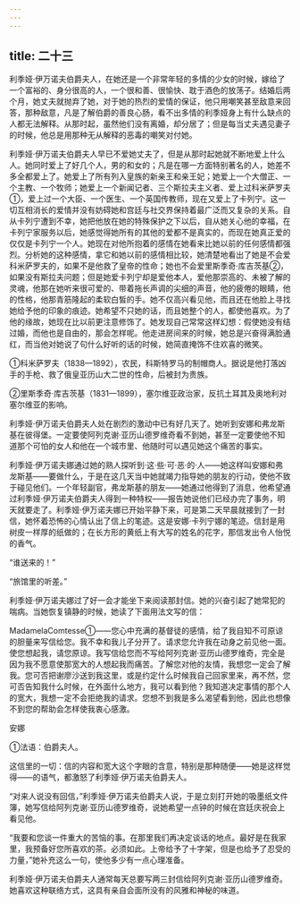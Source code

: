 ```yaml
---
---
---
```

title: 二十三
---



利季娅·伊万诺夫伯爵夫人，在她还是一个非常年轻的多情的少女的时候，嫁给了一个富裕的、身分很高的人，一个很和善、很愉快、耽于酒色的放荡子。结婚后两个月，她丈夫就抛弃了她，对于她的热烈的爱情的保证，他只用嘲笑甚至敌意来回答，那种敌意，凡是了解伯爵的善良心肠，看不出多情的利季娅身上有什么缺点的人都无法解释。从那时起，虽然他们没有离婚，却分居了；但是每当丈夫遇见妻子的时候，他总是用那种无从解释的恶毒的嘲笑对付她。

利季娅·伊万诺夫伯爵夫人早已不爱她丈夫了，但是从那时起她就不断地爱上什么人。她同时爱上了好几个人，男的和女的；凡是在哪一方面特别著名的人，她差不多全都爱上了。她爱上了所有列入皇族的新亲王和亲王妃；她爱上一个大僧正、一个主教、一个牧师；她爱上一个新闻记者、三个斯拉夫主义者、爱上过科米萨罗夫①，爱上过一个大臣、一个医生、一个英国传教师，现在又爱上了卡列宁。这一切互相消长的爱情并没有妨碍她和宫廷与社交界保持着最广泛而又复杂的关系。自从卡列宁遭到不幸，她把他放在她的特殊保护之下以后，自从她关心他的幸福，在卡列宁家服务以后，她感觉得她所有的其他的爱都不是真实的，而现在她真正爱的仅仅是卡列宁一个人。她现在对他所抱着的感情在她看来比她以前的任何感情都强烈。分析她的这种感情，拿它和她以前的感情相比较，她清楚地看出了她是不会爱科米萨罗夫的，如果不是他救了皇帝的性命；她也不会爱里斯季奇·库吉茨基②，如果没有斯拉夫问题；但是她爱卡列宁却是爱他本人，爱他那崇高的、未被了解的灵魂，他那在她听来很可爱的、带着拖长声调的尖细的声音，他的疲倦的眼睛，他的性格，他那青筋隆起的柔软白皙的手。她不仅高兴看见他，而且还在他脸上寻找她给予他的印象的痕迹。她希望不只她的话，而且她整个的人，都使他喜欢。为了他的缘故，她现在比以前更注意修饰了。她发现自己常常这样幻想：假使她没有结过婚，而他也是自由的，那会怎样呢。他走进房间来的时候，她总是兴奋得满脸通红，而当他对她说了句什么好听的话的时候，她简直掩饰不住欢喜的微笑。



①科米萨罗夫（1838—1892），农民，科斯特罗马的制帽商人。据说是他打落凶手的手枪、救了俄皇亚历山大二世的性命，后被封为贵族。

②里斯季奇·库吉茨基（1831—1899），塞尔维亚政治家，反抗土耳其及奥地利对塞尔维亚的影响。

利季娅·伊万诺夫伯爵夫人处在剧烈的激动中已有好几天了。她听到安娜和弗龙斯基在彼得堡。一定要使阿列克谢·亚历山德罗维奇看不到她，甚至一定要使他不知道那个可怕的女人和他在一个城市里、他随时可以遇见她这个痛苦的事实。

利季娅·伊万诺夫娜通过她的熟人探听到·这·些·可·恶·的·人——她这样叫安娜和弗龙斯基——要做什么，于是在这几天当中她就竭力指导她的朋友的行动，使他不致于碰见他们。一个年轻副官，弗龙斯基的朋友——她通过他得到了消息，他希望通过利季娅·伊万诺夫伯爵夫人得到一种特权——报告她说他们已经办完了事务，明天就要走了。利季娅·伊万诺夫娜已开始平静下来，可是第二天早晨就接到了一封信，她怀着恐怖的心情认出了信上的笔迹。这是安娜·卡列宁娜的笔迹。信封是用树皮一样厚的纸做的；在长方形的黄纸上有大写的姓名的花字，那信发出令人怡悦的香气。

“谁送来的！”

“旅馆里的听差。”

利季娅·伊万诺夫娜过了好一会才能坐下来阅读那封信。她的兴奋引起了她常犯的喘病。当她恢复镇静的时候，她读了下面用法文写的信：

MadamelaComtesse①——您心中充满的基督徒的感情，给了我自知不可原谅的胆量来写信给您。我不幸和我儿子分开了。请求您允许我在动身之前见他一面。使您想起我，请您原谅。我写信给您而不写给阿列克谢·亚历山德罗维奇，完全是因为我不愿意使那宽大的人想起我而痛苦。了解您对他的友情，我想您一定会了解我。您可否把谢廖沙送到我这里，或是约定什么时候我自己回家里来，再不然，您可否告知我什么时候，在外面什么地方，我可以看到他？我知道决定事情的那个人的宽大，我想一定不会拒绝我的请求。您想不到我是多么渴望看到他，因此也想像不到您的帮助会怎样使我衷心感激。

安娜



①法语：伯爵夫人。

这信里的一切：信的内容和宽大这个字眼的含意，特别是那种随便——她是这样觉得——的语气，都激怒了利季娅·伊万诺夫伯爵夫人。

“对来人说没有回信，”利季娅·伊万诺夫伯爵夫人说，于是立刻打开她的吸墨纸文件簿，她写信给阿列克谢·亚历山德罗维奇，说她希望一点钟的时候在宫廷庆祝会上看见他。

“我要和您谈一件重大的苦恼的事。在那里我们再决定谈话的地点。最好是在我家里，我预备好您所喜欢的茶。必须如此。上帝给予了十字架，但是也给予了忍受的力量，”她补充这么一句，使他多少有一点心理准备。

利季娅·伊万诺夫伯爵夫人通常每天总要写两三封信给阿列克谢·亚历山德罗维奇。她喜欢这种联络方式，这具有亲自会面所没有的风雅和神秘的味道。